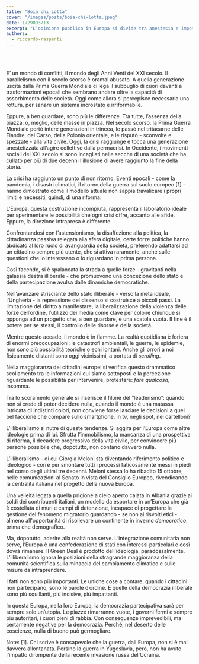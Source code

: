 ```yaml
---
title: "Boia chi Lotta"
cover: "/images/posts/boia-chi-lotta.jpeg"
date: 1729093713
excerpt: "L’opinione pubblica in Europa si divide tra anestesia e impotenza, mentre i pochi che manifestano vengono repressi. E’ un nuovo stadio della transizione al modello illiberale."
authors:
  - riccardo-raspanti
---
```


﻿
## 

E’ un mondo di conflitti, il mondo degli Anni Venti del XXI secolo. Il parallelismo con il secolo scorso è oramai abusato. A quella generazione uscita dalla Prima Guerra Mondiale ci lega il subbuglio di cuori davanti a trasformazioni epocali che sembrano andare oltre la capacità di assorbimento delle società. 
Oggi come allora si percepisce necessaria una rottura, per sanare un sistema incrostato e irriformabile.

Eppure, a ben guardare, sono più le differenze. Tra tutte, l’assenza della piazza: o, meglio, delle masse in piazza. Nel secolo scorso, la Prima Guerra Mondiale portò intere generazioni in trincea, le passò nel tritacarne delle Fiandre, del Carso, della Polonia orientale, e le risputò - sconvolte e spezzate - alla vita civile. 
Oggi, la crisi raggiunge e tocca una generazione anestetizzata all’agire collettivo dalla permacrisi. 
In Occidente, i movimenti sociali del XXI secolo si sono incagliati nelle secche di una società che ha cullato per più di due decenni l’illusione di avere raggiunto la fine della storia. 

La crisi ha raggiunto un punto di non ritorno. Eventi epocali - come la pandemia, i disastri climatici, il ritorno della guerra sul suolo europeo [1] - hanno dimostrato come il modello attuale non sappia travalicare i propri limiti e necessiti, quindi, di una riforma.

L’Europa, questa costruzione incompiuta, rappresenta il laboratorio ideale per sperimentare le possibilità che ogni crisi offre, accanto alle sfide. Eppure, la direzione intrapresa è differente.

Confrontandosi con l’astensionismo, la disaffezione alla politica, la cittadinanza passiva relegata alla sfera digitale, certe forze politiche hanno abdicato al loro ruolo di avanguardia della società, preferendo adattarsi ad un cittadino sempre più utente, che si attiva raramente, anche sulle questioni che lo interessano o lo riguardano in prima persona.

Così facendo, si è spalancata la strada a quelle forze - gravitanti nella galassia destra illiberale - che promuovono una concezione dello stato e della partecipazione avulsa dalle dinamiche democratiche.

Nell’avanzare strisciante dello stato illiberale - verso la meta ideale, l’Ungheria - la repressione del dissenso si costruisce a piccoli passi. La limitazione del diritto a manifestare, la liberalizzazione della violenza delle forze dell’ordine, l’utilizzo dei media come clave per colpire chiunque si opponga ad un progetto che, a ben guardare, è una scatola vuota.
Il fine è il potere per se stessi, il controllo delle risorse e della società.

Mentre questo accade, il mondo è in fiamme. La realtà quotidiana è foriera di enormi preoccupazioni: le catastrofi ambientali, le guerre, le epidemie, non sono più possibilità teoriche o echi lontani. Anche gli orrori a noi fisicamente distanti sono oggi vicinissimi, a portata di _scrolling_.

Nella maggioranza dei cittadini europei si verifica questo drammatico scollamento tra le informazioni cui siamo sottoposti e la percezione riguardante le possibilità per intervenire, protestare: _fare qualcosa_, insomma.

Tra lo scoramento generale si inserisce il filone del “leaderismo”: quando non si crede di poter decidere nulla, quando il mondo è una matassa intricata di indistinti colori, non conviene forse lasciare le decisioni a quel bel faccione che compare sullo smartphone, in tv, negli spot, nei cartelloni?

L’illiberalismo si nutre di queste tendenze. Si aggira per l’Europa come altre ideologie prima di lui. Sfrutta l’immobilismo, la mancanza di una prospettiva di riforma, il decadere progressivo della vita civile, per convincere più persone possibile che, dopotutto, non contano davvero nulla.

L’illiberalismo - di cui Giorgia Meloni sta diventando riferimento politico e ideologico - corre per smontare tutti i processi faticosamente messi in piedi nel corso degli ultimi tre decenni. Meloni stessa lo ha ribadito 15 ottobre, nelle comunicazioni al Senato in vista del Consiglio Europeo, rivendicando la centralità italiana nel progetto della nuova Europa. 

Una velleità legata a quella prigione a cielo aperto calata in Albania grazie ai soldi dei contribuenti italiani, un modello da esportare in un’Europa che già è costellata di muri e campi di detenzione, incapace di progettare la gestione del fenomeno migratorio guardando - se non ai risvolti etici - almeno all'opportunità di risollevare un continente in inverno *democratico*, prima che demografico.

Ma, dopotutto, aderire alla realtà non serve. L’integrazione comunitaria non serve, l’Europa è una confederazione di stati con interessi particolari e così dovrà rimanere. 
Il Green Deal è prodotto dell’ideologia, paradossalmente. L’illiberalismo ignora le posizioni della stragrande maggioranza della comunità scientifica sulla minaccia del cambiamento climatico e sulle misure da intraprendere. 

I fatti non sono più importanti. Le uniche cose a contare, quando i cittadini non partecipano, sono le parole d’ordine. E quelle della democrazia illiberale sono più squillanti, più incisive, più impattanti.

In questa Europa, nella loro Europa, la democrazia partecipativa sarà per sempre solo un’utopia. Le piazze rimarranno vuote, i governi fermi e sempre più autoritari, i cuori pieni di rabbia. Con conseguenze imprevedibili, ma certamente negative per la democrazia. Perché, nel deserto delle coscienze, nulla di buono può germogliare.



Note:
[1]. Chi scrive è consapevole che la guerra, dall'Europa, non si è mai davvero allontanata. Persino la guerra in Yugoslavia, però, non ha avuto l'impatto dirompente della recente invasione russa del'Ucraina.

